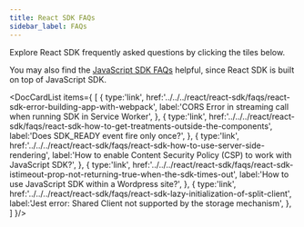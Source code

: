 ```yaml
---
title: React SDK FAQs
sidebar_label: FAQs
---
```



Explore React SDK frequently asked questions by clicking the tiles below.

You may also find the [JavaScript SDK FAQs](../../../javascript/javascript-sdk/faqs/) helpful, since React SDK is built on top of JavaScript SDK.

<DocCardList items={
  [
    { 
      type:'link', href:'../../../react/react-sdk/faqs/react-sdk-error-building-app-with-webpack',
      label:'CORS Error in streaming call when running SDK in Service Worker', 
    },
    { 
      type:'link', 
      href:'../../../react/react-sdk/faqs/react-sdk-how-to-get-treatments-outside-the-components', 
      label:'Does SDK_READY event fire only once?', 
    },
    { 
      type:'link', 
      href:'../../../react/react-sdk/faqs/react-sdk-how-to-use-server-side-rendering', 
      label:'How to enable Content Security Policy (CSP) to work with JavaScript SDK?', 
    },
    { 
      type:'link', 
      href:'../../../react/react-sdk/faqs/react-sdk-istimeout-prop-not-returning-true-when-the-sdk-times-out', 
      label:'How to use JavaScript SDK within a Wordpress site?', 
    },
    { 
      type:'link', 
      href:'../../../react/react-sdk/faqs/react-sdk-lazy-initialization-of-split-client', 
      label:'Jest error: Shared Client not supported by the storage mechanism', 
    },
  ]
}/>